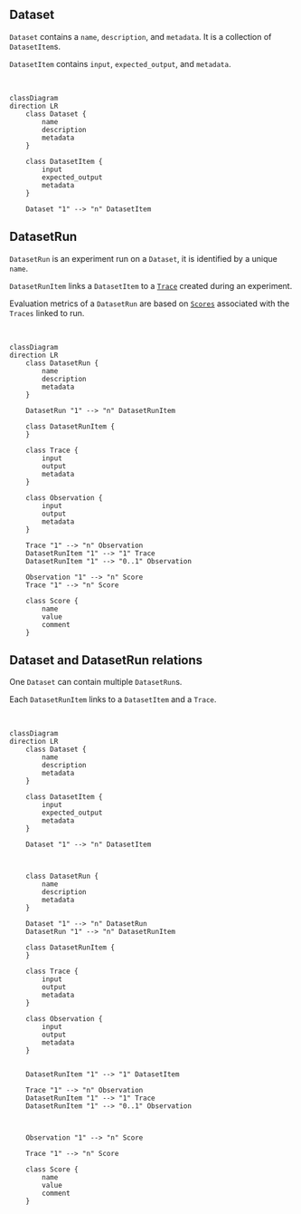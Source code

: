 ## Dataset

`Dataset` contains a `name`, `description`, and `metadata`. It is a collection of `DatasetItem`s.

`DatasetItem` contains `input`, `expected_output`, and `metadata`.

<br />

<div className="border rounded p-2">

```mermaid
classDiagram
direction LR
    class Dataset {
        name
        description
        metadata
    }

    class DatasetItem {
        input
        expected_output
        metadata
    }

    Dataset "1" --> "n" DatasetItem
```

</div>

## DatasetRun

`DatasetRun` is an experiment run on a `Dataset`, it is identified by a unique `name`.

`DatasetRunItem` links a `DatasetItem` to a [`Trace`](/docs/observability/data-model#traces) created during an experiment.

Evaluation metrics of a `DatasetRun` are based on [`Scores`](/docs/evaluation/evaluation-methods/data-model) associated with the `Traces` linked to run.

<br />
<div className="border rounded p-2">

```mermaid
classDiagram
direction LR
    class DatasetRun {
        name
        description
        metadata
    }

    DatasetRun "1" --> "n" DatasetRunItem

    class DatasetRunItem {
    }

    class Trace {
        input
        output
        metadata
    }

    class Observation {
        input
        output
        metadata
    }

    Trace "1" --> "n" Observation
    DatasetRunItem "1" --> "1" Trace
    DatasetRunItem "1" --> "0..1" Observation

    Observation "1" --> "n" Score
    Trace "1" --> "n" Score

    class Score {
        name
        value
        comment
    }
```

</div>

## Dataset and DatasetRun relations

One `Dataset` can contain multiple `DatasetRun`s.

Each `DatasetRunItem` links to a `DatasetItem` and a `Trace`.

<br />

<div className="border rounded p-2">

```mermaid
classDiagram
direction LR
    class Dataset {
        name
        description
        metadata
    }

    class DatasetItem {
        input
        expected_output
        metadata
    }

    Dataset "1" --> "n" DatasetItem



    class DatasetRun {
        name
        description
        metadata
    }

    Dataset "1" --> "n" DatasetRun
    DatasetRun "1" --> "n" DatasetRunItem

    class DatasetRunItem {
    }

    class Trace {
        input
        output
        metadata
    }

    class Observation {
        input
        output
        metadata
    }


    DatasetRunItem "1" --> "1" DatasetItem

    Trace "1" --> "n" Observation
    DatasetRunItem "1" --> "1" Trace
    DatasetRunItem "1" --> "0..1" Observation



    Observation "1" --> "n" Score

    Trace "1" --> "n" Score

    class Score {
        name
        value
        comment
    }
```

</div>

